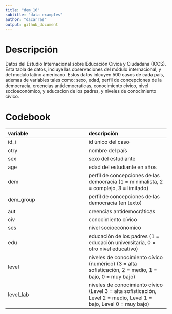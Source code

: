 ```yaml
---
title: "dem_16"
subtitle: "data examples"
author: "dacarras"
output: github_document
---
```



# Descripción

Datos del Estudio Internacional sobre Educación Cívica y Ciudadana
(ICCS). Esta tabla de datos, incluye las observaciones del módulo
internacional, y del modulo latino americano. Estos datos inlcuyen
500 casos de cada país, ademas de variables tales como: sexo,
edad, perfil de concepciones de la democracia, creencias
antidemocraticas, conocimiento cívico, nivel socioeconómico, y
educacion de los padres, y niveles de conocimiento cívico.

# Codebook

|variable|descripción|
|:-- |:-- |
|id_i|id único del caso|
|ctry|nombre del país|
|sex|sexo del estudiante|
|age|edad del estudiante en años|
|dem|perfil de concepciones de las democracia (1 = minimalista, 2 = complejo, 3 = limitado)|
|dem_group|perfil de concepciones de las democracia (en texto)|
|aut|creencias antidemocráticas |
|civ|conocimiento cívico |
|ses|nivel socioecónomico |
|edu|educación de los padres (1 = educación universitaria, 0 = otro nivel educativo)|
|level|niveles de conocimiento cívico (numérico) (3 = alta sofisticación, 2 = medio, 1 = bajo, 0 = muy bajo)|
|level_lab|niveles de conocimiento cívico (Level 3 = alta sofisticación, Level 2 = medio, Level 1 = bajo, Level 0 = muy bajo)|